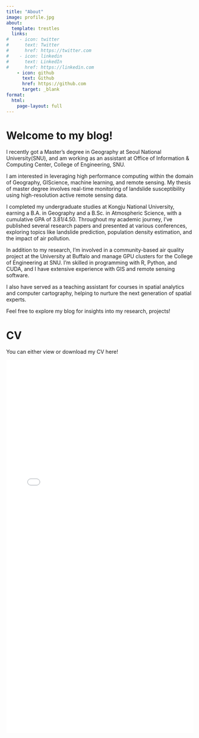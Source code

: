 ```yaml
---
title: "About"
image: profile.jpg
about:
  template: trestles
  links:
#    - icon: twitter
#      text: Twitter
#      href: https://twitter.com
#    - icon: linkedin
#      text: LinkedIn
#      href: https://linkedin.com
    - icon: github
      text: Github
      href: https://github.com
      target: _blank
format: 
  html:
    page-layout: full
---
```


# Welcome to my blog!
I recently got a Master’s degree in Geography at Seoul National University(SNU), and am working as an assistant at Office of Information & Computing Center, College of Engineering, SNU.

I am interested in leveraging high performance computing within the domain of Geography, GIScience, machine learning, and remote sensing. My thesis of master degree involves real-time monitoring of landslide susceptibility using high-resolution active remote sensing data.

I completed my undergraduate studies at Kongju National University, earning a B.A. in Geography and a B.Sc. in Atmospheric Science, with a cumulative GPA of 3.81/4.50. Throughout my academic journey, I’ve published several research papers and presented at various conferences, exploring topics like landslide prediction, population density estimation, and the impact of air pollution.

In addition to my research, I’m involved in a community-based air quality project at the University at Buffalo and manage GPU clusters for the College of Engineering at SNU. I’m skilled in programming with R, Python, and CUDA, and I have extensive experience with GIS and remote sensing software.

I also have served as a teaching assistant for courses in spatial analytics and computer cartography, helping to nurture the next generation of spatial experts.

Feel free to explore my blog for insights into my research, projects!

# CV

You can either view or download my CV here!

![](./data/about/CV_Yonghun_Suh_240912.pdf){width=100% height=1000px}

